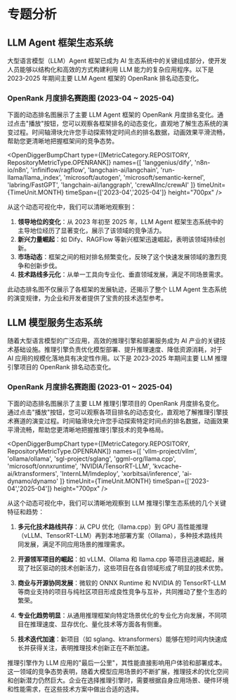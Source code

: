
# 专题分析


## LLM Agent 框架生态系统

大型语言模型（LLM）Agent 框架已成为 AI 生态系统中的关键组成部分，使开发人员能够以结构化和高效的方式构建利用 LLM 能力的复杂应用程序。以下是 2023-2025 年期间主要 LLM Agent 框架的 OpenRank 排名动态变化。

### OpenRank 月度排名赛跑图 (2023-04 ~ 2025-04)

下面的动态排名图展示了主要 LLM Agent 框架的 OpenRank 月度排名变化。通过点击"播放"按钮，您可以观察各框架排名的动态变化，直观地了解生态系统的演变过程。时间轴滑块允许您手动探索特定时间点的排名数据，动画效果平滑流畅，帮助您更清晰地把握框架间的竞争态势。

<OpenDiggerBumpChart
  type={[MetricCategory.REPOSITORY, RepositoryMetricType.OPENRANK]}
  names={[
    'langgenius/dify',
    'n8n-io/n8n',
    'infiniflow/ragflow',
    'langchain-ai/langchain',
    'run-llama/llama_index',
    'microsoft/autogen',
    'microsoft/semantic-kernel',
    'labring/FastGPT',
    'langchain-ai/langgraph',
    'crewAIInc/crewAI'
  ]}
  timeUnit={TimeUnit.MONTH}
  timeSpan={['2023-04','2025-04']}
  height="700px"
/>

从这个动态可视化中，我们可以清晰地观察到：

1. **领导地位的变化**：从 2023 年初至 2025 年，LLM Agent 框架生态系统中的主导地位经历了显著变化，展示了该领域的竞争活力。
2. **新兴力量崛起**：如 Dify、RAGFlow 等新兴框架迅速崛起，表明该领域持续创新。
3. **市场动态**：框架之间的相对排名频繁变化，反映了这个快速发展领域的激烈竞争和创新步伐。
4. **技术路线多元化**：从单一工具向专业化、垂直领域发展，满足不同场景需求。

此动态排名图不仅展示了各框架的发展轨迹，还揭示了整个 LLM Agent 生态系统的演变规律，为企业和开发者提供了宝贵的技术选型参考。

## LLM 模型服务生态系统

随着大型语言模型的广泛应用，高效的推理引擎和部署服务成为 AI 产业的关键技术基础设施。推理引擎负责优化模型部署、提升推理速度、降低资源消耗，对于 AI 应用的规模化落地具有决定性作用。以下是 2023-2025 年期间主要 LLM 推理引擎项目的 OpenRank 排名动态变化。

### OpenRank 月度排名赛跑图 (2023-01 ~ 2025-04)

下面的动态排名图展示了主要 LLM 推理引擎项目的 OpenRank 月度排名变化。通过点击"播放"按钮，您可以观察各项目排名的动态变化，直观地了解推理引擎技术赛道的演变过程。时间轴滑块允许您手动探索特定时间点的排名数据，动画效果平滑流畅，帮助您更清晰地把握推理引擎技术的竞争格局。

<OpenDiggerBumpChart
  type={[MetricCategory.REPOSITORY, RepositoryMetricType.OPENRANK]}
  names={[
    'vllm-project/vllm',
    'ollama/ollama',
    'sgl-project/sglang',
    'ggml-org/llama.cpp',
    'microsoft/onnxruntime',
    'NVIDIA/TensorRT-LLM',
    'kvcache-ai/ktransformers',
    'InternLM/lmdeploy',
    'xorbitsai/inference',
    'ai-dynamo/dynamo'
  ]}
  timeUnit={TimeUnit.MONTH}
  timeSpan={['2023-04','2025-04']}
  height="700px"
/>

从这个动态可视化中，我们可以清晰地观察到 LLM 推理引擎生态系统的几个关键特征和趋势：

1. **多元化技术路线共存**：从 CPU 优化（llama.cpp）到 GPU 高性能推理（vLLM、TensorRT-LLM）再到本地部署方案（Ollama），多种技术路线共同发展，满足不同应用场景的推理需求。

2. **开源领军项目的崛起**：如 vLLM、Ollama 和 llama.cpp 等项目迅速崛起，展现了社区驱动的技术创新活力，这些项目在各自领域形成了明显的技术优势。

3. **商业与开源协同发展**：微软的 ONNX Runtime 和 NVIDIA 的 TensorRT-LLM 等商业支持的项目与纯社区项目形成良性竞争与互补，共同推动了整个生态的繁荣。

4. **专业化趋势明显**：从通用推理框架向特定场景优化的专业化方向发展，不同项目在推理速度、显存优化、量化技术等方面各有侧重。

5. **技术迭代加速**：新项目（如 sglang、ktransformers）能够在短时间内快速成长并获得关注，表明推理技术创新正在不断加速。

推理引擎作为 LLM 应用的"最后一公里"，其性能直接影响用户体验和部署成本。这一领域的竞争态势表明，随着大模型应用场景的不断扩展，推理技术的优化空间和创新潜力仍然巨大。企业在选择推理引擎时，需要根据自身应用场景、硬件环境和性能需求，在这些技术方案中做出合适的选择。
